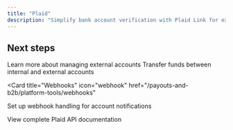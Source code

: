 ```yaml
---
title: "Plaid"
description: "Simplify bank account verification with Plaid Link for external account setup"
---
```



<PlaidIntegration />

## Next steps

<CardGroup cols={2}>
<Card title="External accounts" icon="building-columns" href="/payouts-and-b2b/depositing-funds/external-accounts">
Learn more about managing external accounts
</Card>

<Card title="Same-currency transfers" icon="right-left" href="/api-reference">
  Transfer funds between internal and external accounts
</Card>

<Card
  title="Webhooks"
  icon="webhook"
  href="/payouts-and-b2b/platform-tools/webhooks"
>
  Set up webhook handling for account notifications
</Card>

<Card title="API Reference" icon="code" href="/api-reference">
View complete Plaid API documentation
</Card>
</CardGroup>

